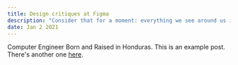 ```yaml
---
title: Design critiques at Figma
description: "Consider that for a moment: everything we see around us is assumed to have had a cause and is contingent upon."
date: Jan 2 2021
---
```

Computer Engineer Born and Raised in Honduras.
This is an example post. There's another one [here](/posts/example-post).
